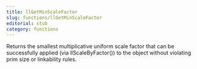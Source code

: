 ```yaml
---
title: llGetMinScaleFactor
slug: functions/llGetMinScaleFactor
editorial: stub
category: functions
---
```


<LSLFunction name="llGetMinScaleFactor"/>

Returns the smallest multiplicative uniform scale factor that can be successfully applied (via llScaleByFactor()) to the object without violating prim size or linkability rules.

